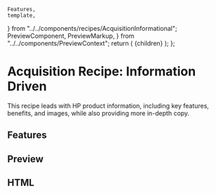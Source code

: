     Features,
    template,
} from "../../components/recipes/AcquisitionInformational";
    PreviewComponent,
    PreviewMarkup,
} from "../../components/PreviewContext";
    return (
        <PreviewLayout inline={inline} tools>
            {children}
        </PreviewLayout>
    );
};

# Acquisition Recipe: Information Driven

This recipe leads with HP product information, including key features, benefits, and images, while also providing more in-depth copy.

<LinkButton
    href="https://litmus.com/checklist/emails/public/ad94809"
    target="_blank"
    label="View in Litmus"
/>

## Features

<Features />

## Preview

<PreviewComponent
    label="aquisitioninformational"
    Component={AcquisitionInformational}
/>

## HTML

<PreviewMarkup label="aquisitioninformational" template={template} />
